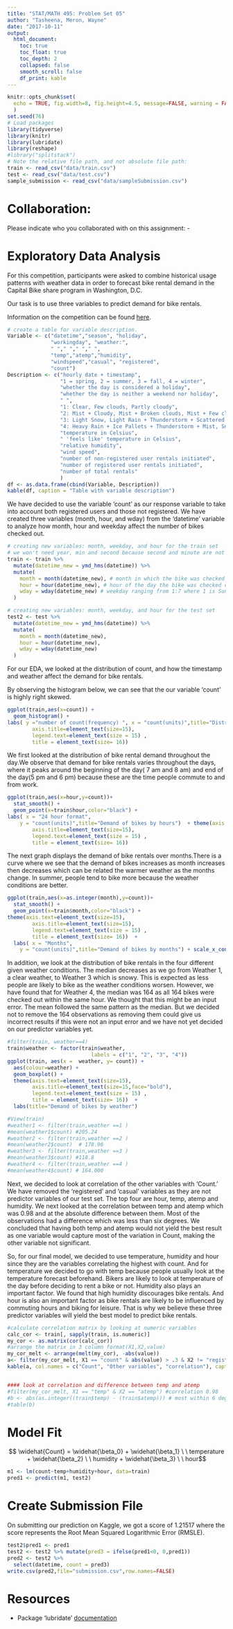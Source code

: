 ```yaml
---
title: "STAT/MATH 495: Problem Set 05"
author: "Tasheena, Meron, Wayne"
date: "2017-10-11"
output:
  html_document:
    toc: true
    toc_float: true
    toc_depth: 2
    collapsed: false
    smooth_scroll: false
    df_print: kable
---
```

```r
knitr::opts_chunk$set(
  echo = TRUE, fig.width=8, fig.height=4.5, message=FALSE, warning = FALSE
  )
set.seed(76)
# Load packages
library(tidyverse)
library(knitr)
library(lubridate)
library(reshape)
#library("splitstack")
# Note the relative file path, and not absolute file path:
train <- read_csv("data/train.csv")
test <- read_csv("data/test.csv")
sample_submission <- read_csv("data/sampleSubmission.csv")
```

# Collaboration:

Please indicate who you collaborated with on this assignment: -

# Exploratory Data Analysis

For this competition, participants were asked to combine historical usage patterns with weather data in order to forecast bike rental demand in the Capital Bike share program in Washington, D.C.

Our task is to use three variables to predict demand for bike rentals.

Information on the competition can be found [here](https://www.kaggle.com/c/bike-sharing-demand).

```r
# create a table for variable description.
Variable <- c("datetime","season", "holiday",
              "workingday", "weather:", 
              " "," "," "," ",
              "temp","atemp","humidity", 
              "windspeed","casual", "registered", 
              "count")
Description <- c("hourly date + timestamp",
                 "1 = spring, 2 = summer, 3 = fall, 4 = winter",
                 "whether the day is considered a holiday",
                 "whether the day is neither a weekend nor holiday",
                 " ",
                 "1: Clear, Few clouds, Partly cloudy",
                 "2: Mist + Cloudy, Mist + Broken clouds, Mist + Few clouds, Mist",
                 "3: Light Snow, Light Rain + Thunderstorm + Scattered clouds, Light Rain + Scattered clouds",
                 "4: Heavy Rain + Ice Pallets + Thunderstorm + Mist, Snow + Fog",
                 "temperature in Celsius",
                 " 'feels like' temperature in Celsius",
                 "relative humidity",
                 "wind speed",
                 "number of non-registered user rentals initiated",
                 "number of registered user rentals initiated",
                 "number of total rentals"
                 )
df <- as.data.frame(cbind(Variable, Description))
kable(df, caption = "Table with variable description")
```

We have decided to use the variable ‘count’ as our response variable to take into account both registered users and those not registered.
We have created three variables (month, hour, and wday) from the ‘datetime’ variable to analyze how month, hour and weekday affect the number of bikes checked out.

```r
# creating new variables: month, weekday, and hour for the train set
# we won't need year, min and second because second and minute are not valuable info and we only have two years worth of data
train <- train %>% 
  mutate(datetime_new = ymd_hms(datetime)) %>% 
  mutate(
    month = month(datetime_new), # month in which the bike was checked out
    hour = hour(datetime_new), # hour of the day the bike was checked out
    wday = wday(datetime_new) # weekday ranging from 1:7 where 1 is Sunday and 7, Saturday and the sequence ordered
  )
```

```r
# creating new variables: month, weekday, and hour for the test set
test2 <- test %>% 
  mutate(datetime_new = ymd_hms(datetime)) %>% 
  mutate(
    month = month(datetime_new),
    hour = hour(datetime_new),
    wday = wday(datetime_new)
  )
```

For our EDA, we looked at the distribution of count, and how the timestamp and weather affect the demand for bike rentals.

By observing the histogram below, we can see that the our variable 'count' is highly right skewed. 

```r
ggplot(train,aes(x=count)) + 
  geom_histogram() +
labs( y ="number of count(frequency) ", x = "count(units)",title="Distribution of demand")  + theme(axis.text=element_text(size=15),
        axis.title=element_text(size=15),
        legend.text=element_text(size = 15) , 
        title = element_text(size= 16))
```

We first looked at the distribution of bike rental demand throughout the day.We observe that demand for bike rentals varies throughout the days, where it peaks around the beginning of the day( 7 am and 8 am) and end of the day(5 pm and 6 pm) because these are the time people commute to and from work.

```r
ggplot(train,aes(x=hour,y=count))+
  stat_smooth() +
  geom_point(x=train$hour,color="black") +
labs( x = "24 hour format",
    y = "count(units)",title="Demand of bikes by hours")  + theme(axis.text=element_text(size=15),
        axis.title=element_text(size=15),
        legend.text=element_text(size = 15) , 
        title = element_text(size= 16))
```


The next graph displays the demand of bike rentals over months.There is a curve where we see that the demand of bikes increases as month increases then decreases which can be related the warmer weather as the months change. In summer, people tend to bike more because the weather conditions are better.

```r
ggplot(train,aes(x=as.integer(month),y=count))+
  stat_smooth() +
  geom_point(x=train$month,color="black") + 
theme(axis.text=element_text(size=15),
        axis.title=element_text(size=15),
        legend.text=element_text(size = 15) , 
        title = element_text(size= 16))  + 
  labs( x = "Months",
    y = "count(units)",title="Demand of bikes by months") + scale_x_continuous(breaks = c(1,2,3,4,5,6,7,8,9,10,11,12))
```



In addition, we look at the  distribution of bike rentals in the four different given weather conditions. The median decreases as we go from Weather 1, a clear weather, to Weather 3 which is snowy. This is expected as less people are likely to bike as the weather conditions worsen. However, we have found that for Weather 4, the median was 164 as all 164 bikes were checked out within the same hour. We thought that this might be an input error. The mean followed the same pattern as the median. But we decided not to remove the 164 observations as removing them could give us incorrect results if this were not an input error and we have not yet decided on our predictor variables yet.

```r
#filter(train, weather==4)
train$weather <- factor(train$weather,
                           labels = c("1", "2", "3", "4"))
ggplot(train, aes(x =  weather, y= count)) + 
  aes(colour=weather) +
  geom_boxplot() + 
  theme(axis.text=element_text(size=15),
        axis.title=element_text(size=15,face="bold"), 
        legend.text=element_text(size = 15) , 
        title = element_text(size= 16))  + 
  labs(title="Demand of bikes by weather") 

#View(train)
#weather1 <- filter(train,weather ==1 ) 
#mean(weather1$count) #205.24
#weather2 <- filter(train,weather ==2 )
#mean(weather2$count)  # 178.96
#weather3 <- filter(train,weather ==3 ) 
#mean(weather3$count) #118.8
#weather4 <- filter(train,weather ==4 )
#mean(weather4$count) # 164.000
```


Next, we decided to look at correlation of the other variables with ‘Count.’ We have removed the ‘registered’ and ‘casual’ variables as they are not predictor variables of our test set. The top four are hour, temp, atemp and humidity. We next looked at the correlation between temp and atemp which was 0.98 and at the absolute difference between them. Most of the observations had a difference which was less than six degrees. We concluded that having both temp and atemp would not yield the best result as one variable would capture most of the variation in Count, making the other variable not significant.

So, for our final model, we decided to use temperature, humidity and hour since they are the variables correlating the highest with count. And for temperature we decided to go with temp because people usually look at the temperature forecast beforehand. Bikers are likely to look at temperature of the day before deciding to rent a bike or not. Humidity also plays an important factor. We found that high humidity discourages bike rentals. And hour is also an important factor as bike rentals are likely to be influenced by commuting hours and biking for leisure. That is why we believe these three predictor variables will yield the best model to predict bike rentals.

```r
#calculate correlation matrix by looking at numeric variables
calc_cor <- train[, sapply(train, is.numeric)]
my_cor <- as.matrix(cor(calc_cor))
#arrange the matrix in 3 column format(X1,X2,value)
my_cor_melt <- arrange(melt(my_cor), -abs(value))
a<- filter(my_cor_melt, X1 == "count" & abs(value) > .3 & X2 != "registered" & X2 != "count" & X2 != "casual")
kable(a, col.names = c("Count", "Other variables", "correlation"), caption = "Table with highest correlations with Count")


#### look at correlation and difference between temp and atemp
#filter(my_cor_melt, X1 == "temp" & X2 == "atemp") #correlation 0.98
#b <- abs(as.integer((train$temp) - (train$atemp))) # most within 6 degrees
#table(b)
```

# Model Fit

$$ \widehat{Count} = \widehat{\beta_0} + \widehat{\beta_1} \ \ temperature + \widehat{\beta_2} \ \ humidity + \widehat{\beta_3} \ \ hour$$ 

```r
m1 <- lm(count~temp+humidity+hour, data=train)
pred1 <- predict(m1, test2)
```

# Create Submission File

On submitting our prediction on Kaggle, we got a score of 1.21517 where the score represents the Root Mean Squared Logarithmic Error (RMSLE).

```r
test2$pred1 <- pred1
test2 <- test2 %>% mutate(pred3 = ifelse(pred1<0, 0,pred1))
pred2 <- test2 %>% 
  select(datetime, count = pred3)
write.csv(pred2,file="submission.csv",row.names=FALSE)
```

# Resources

* Package ‘lubridate’ [documentation](https://cran.r-project.org/web/packages/lubridate/lubridate.pdf) 